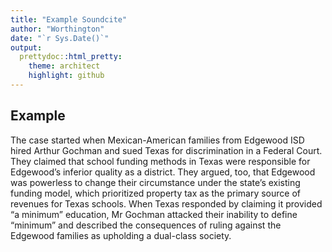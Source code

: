 ```yaml
---
title: "Example Soundcite"
author: "Worthington"
date: "`r Sys.Date()`"
output:
  prettydoc::html_pretty:
    theme: architect
    highlight: github
---
```


## Example

The case started when Mexican-American families from Edgewood ISD hired Arthur Gochman and sued Texas for discrimination in a Federal Court. They claimed that school funding methods in Texas were responsible for Edgewood’s inferior quality as a district. They argued, too, that Edgewood was powerless to change their circumstance under the state’s existing funding model, which prioritized property tax as the primary source of revenues for Texas schools. When Texas responded by claiming it provided “a minimum” education, Mr Gochman attacked their inability to define “minimum” and described the consequences of ruling against the Edgewood families as upholding a dual-class society.

